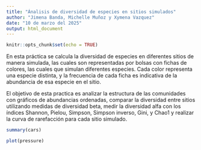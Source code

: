 ```yaml
---
title: "Ánalisis de diversidad de especies en sitios simulados"
author: "Jimena Banda, Michelle Muñoz y Xymena Vazquez"
date: "10 de marzo del 2025"
output: html_document
---
```


```r
knitr::opts_chunk$set(echo = TRUE)
```

En esta práctica se calcula la diversidad de especies  en diferentes sitios de manera simulada, las cuales son representadas por bolsas con fichas de colores, las cuales que simulan diferentes especies. Cada color representa una especie distinta, y la
frecuencia de cada ficha es indicativa de la abundancia de esa especie en el sitio.

El objetivo de esta practica es analizar la estructura de las comunidades con gráficos de abundancias ordenadas, comparar la diversidad entre sitios utilizando medidas de diversidad beta, medir la diversidad alfa con los índices Shannon, Pielou, Simpson, Simpson inverso, Gini, y Chao1  y realizar la curva de rarefacción para cada sitio simulado.

```r
summary(cars)
```



```r
plot(pressure)
```

